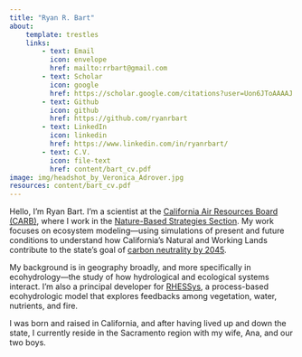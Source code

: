 ```yaml
---
title: "Ryan R. Bart"
about:
    template: trestles
    links:
        - text: Email
          icon: envelope
          href: mailto:rrbart@gmail.com
        - text: Scholar
          icon: google
          href: https://scholar.google.com/citations?user=Uon6JToAAAAJ
        - text: Github
          icon: github
          href: https://github.com/ryanrbart
        - text: LinkedIn
          icon: linkedin
          href: https://www.linkedin.com/in/ryanrbart/
        - text: C.V.
          icon: file-text
          href: content/bart_cv.pdf
image: img/headshot_by_Veronica_Adrover.jpg
resources: content/bart_cv.pdf
---
```


::: column-page

Hello, I’m Ryan Bart. I’m a scientist at the [California Air Resources Board (CARB)](https://ww2.arb.ca.gov/), where I work in the [Nature-Based Strategies Section](https://ww2.arb.ca.gov/our-work/programs/nature-based-strategies/about).
My work focuses on ecosystem modeling—using simulations of present and future conditions to understand how California’s Natural and Working Lands contribute to the state’s goal of [carbon neutrality by 2045](https://lci.ca.gov/climate/carbon-neutrality.html).

My background is in geography broadly, and more specifically in ecohydrology—the study of how hydrological and ecological systems interact.
I’m also a principal developer for [RHESSys](http://rhessys.github.io), a process-based ecohydrologic model that explores feedbacks among vegetation, water, nutrients, and fire.

I was born and raised in California, and after having lived up and down the state, I currently reside in the Sacramento region with my wife, Ana, and our two boys.

:::
